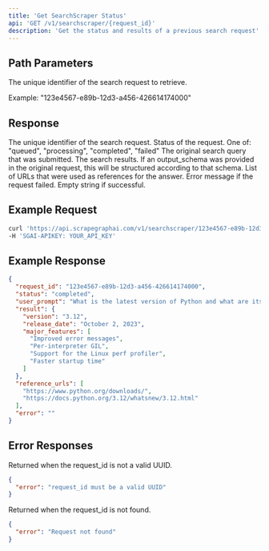 ```yaml
---
title: 'Get SearchScraper Status'
api: 'GET /v1/searchscraper/{request_id}'
description: 'Get the status and results of a previous search request'
---
```


## Path Parameters

<ParamField path="request_id" type="string" required>
  The unique identifier of the search request to retrieve.
  
  Example: "123e4567-e89b-12d3-a456-426614174000"
</ParamField>

## Response

<ResponseField name="request_id" type="string">
  The unique identifier of the search request.
</ResponseField>

<ResponseField name="status" type="string">
  Status of the request. One of: "queued", "processing", "completed", "failed"
</ResponseField>

<ResponseField name="user_prompt" type="string">
  The original search query that was submitted.
</ResponseField>

<ResponseField name="result" type="object">
  The search results. If an output_schema was provided in the original request, this will be structured according to that schema.
</ResponseField>

<ResponseField name="reference_urls" type="array">
  List of URLs that were used as references for the answer.
</ResponseField>

<ResponseField name="error" type="string">
  Error message if the request failed. Empty string if successful.
</ResponseField>

## Example Request

```bash
curl 'https://api.scrapegraphai.com/v1/searchscraper/123e4567-e89b-12d3-a456-426614174000' \
-H 'SGAI-APIKEY: YOUR_API_KEY'
```

## Example Response

```json
{
  "request_id": "123e4567-e89b-12d3-a456-426614174000",
  "status": "completed",
  "user_prompt": "What is the latest version of Python and what are its main features?",
  "result": {
    "version": "3.12",
    "release_date": "October 2, 2023",
    "major_features": [
      "Improved error messages",
      "Per-interpreter GIL",
      "Support for the Linux perf profiler",
      "Faster startup time"
    ]
  },
  "reference_urls": [
    "https://www.python.org/downloads/",
    "https://docs.python.org/3.12/whatsnew/3.12.html"
  ],
  "error": ""
}
```

## Error Responses

<ResponseField name="400" type="object">
  Returned when the request_id is not a valid UUID.
  
  ```json
  {
    "error": "request_id must be a valid UUID"
  }
  ```
</ResponseField>

<ResponseField name="404" type="object">
  Returned when the request_id is not found.
  
  ```json
  {
    "error": "Request not found"
  }
  ```
</ResponseField> 